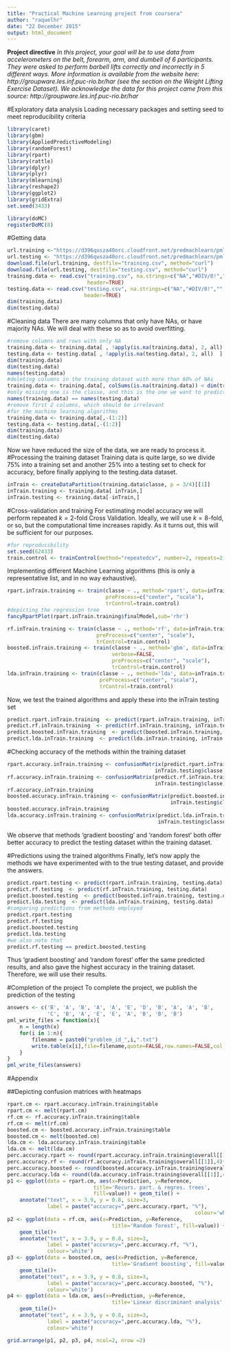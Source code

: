 ```yaml
---
title: "Practical Machine Learning project from coursera"
author: "raquelhr"
date: "22 December 2015"
output: html_document
---
```

**Project directive**
*In this project, your goal will be to use data from accelerometers on the belt, forearm, arm, and dumbell of 6 participants. They were asked to perform barbell lifts correctly and incorrectly in 5 different ways. More information is available from the website here: http://groupware.les.inf.puc-rio.br/har (see the section on the Weight Lifting Exercise Dataset). We acknowledge the data for this project came from this source: http://groupware.les.inf.puc-rio.br/har*

#Exploratory data analysis
Loading necessary packages and setting seed to meet reproducibility criteria
```r
library(caret)
library(gbm)
library(AppliedPredictiveModeling)
library(randomForest)
library(rpart)
library(rattle)
library(dplyr)
library(plyr)
library(mlearning)
library(reshape2)
library(ggplot2)
library(gridExtra)
set.seed(3433)
```
```r
library(doMC)
registerDoMC(8)
```
#Getting data
```r
url.training <-"https://d396qusza40orc.cloudfront.net/predmachlearn/pml-training.csv"
url.testing <- "https://d396qusza40orc.cloudfront.net/predmachlearn/pml-testing.csv"
download.file(url.training, destfile="training.csv", method="curl")
download.file(url.testing, destfile="testing.csv", method="curl")
training.data <- read.csv("training.csv", na.strings=c("NA","#DIV/0!","", " "), 
                          header=TRUE)
testing.data <- read.csv("testing.csv", na.strings=c("NA","#DIV/0!","", " "), 
                         header=TRUE)
dim(training.data)
dim(testing.data)
```


#Cleaning data
There are many columns that only have NAs, or have majority NAs. We will deal with these so as to avoid overfitting.
```r
#remove columns and rows with only NA
training.data <- training.data[ , !apply(is.na(training.data), 2, all) ]
testing.data <- testing.data[ , !apply(is.na(testing.data), 2, all)  ]
dim(training.data)
dim(testing.data)
names(testing.data)
#deleting columns in the training dataset with more than 60% of NAs
training.data <- training.data[, colSums(is.na(training.data)) < dim(training.data)[1]*0.6 ]
#only missing one is the classe, and this is the one we want to predict
names(training.data) == names(testing.data)
#remove first 2 columns, which should be irrelevant
#for the machine learning algorithms
training.data <- training.data[,-(1:2)]
testing.data <- testing.data[,-(1:2)]
dim(training.data)
dim(testing.data)
```

Now we have reduced the size of the data, we are ready to process it.
#Processing the training dataset
Training data is quite large, so we divide 75% into a training set
and another 25% into a testing set to check for accuracy, before finally applying to the testing.data dataset.
```r
inTrain <- createDataPartition(training.data$classe, p = 3/4)[[1]]
inTrain.training <- training.data[ inTrain,]
inTrain.testing <- training.data[-inTrain,]
```


#Cross-validation and training
For estimating model accuracy we will perform repeated $k=2$-fold Cross Validation. Ideally, we will use $k=8$-fold, or so, but the computational time increases rapidly. As it turns out, this will be sufficient for our purposes.
```r
#for reproducibility
set.seed(62433)
train.control <- trainControl(method="repeatedcv", number=2, repeats=2)
```
Implementing different Machine Learning algorithms (this is only a representative list, and in no way exhaustive).
```r
rpart.inTrain.training <- train(classe ~ ., method='rpart', data=inTrain.training, 
                                preProcess=c("center", "scale"), 
                                trControl=train.control)
#depicting the regression tree
fancyRpartPlot(rpart.inTrain.training$finalModel,sub='rhr')
```

```r
rf.inTrain.training <- train(classe ~ ., method='rf', data=inTrain.training, 
                             preProcess=c("center", "scale"), 
                             trControl=train.control)
boosted.inTrain.training <- train(classe ~ ., method='gbm', data=inTrain.training, 
                                  verbose=FALSE, 
                                  preProcess=c("center", "scale"), 
                                  trControl=train.control)
lda.inTrain.training <- train(classe ~ ., method='lda', data=inTrain.training, 
                              preProcess=c("center", "scale"), 
                              trControl=train.control)
```
Now, we test the trained algorithms
and apply these into the inTrain testing set
```r
predict.rpart.inTrain.training  <- predict(rpart.inTrain.training, inTrain.testing)
predict.rf.inTrain.training  <- predict(rf.inTrain.training, inTrain.testing)
predict.boosted.inTrain.training  <- predict(boosted.inTrain.training, inTrain.testing)
predict.lda.inTrain.training  <- predict(lda.inTrain.training, inTrain.testing)
```

#Checking accuracy of the methods within the training dataset
```r
rpart.accuracy.inTrain.training <- confusionMatrix(predict.rpart.inTrain.training, 
                                                inTrain.testing$classe)
rf.accuracy.inTrain.training <- confusionMatrix(predict.rf.inTrain.training, 
                                                inTrain.testing$classe)
rf.accuracy.inTrain.training
boosted.accuracy.inTrain.training <- confusionMatrix(predict.boosted.inTrain.training, 
                                                     inTrain.testing$classe)
boosted.accuracy.inTrain.training
lda.accuracy.inTrain.training <- confusionMatrix(predict.lda.inTrain.training, 
                                                 inTrain.testing$classe)
```


We observe that methods 'gradient boosting' and 'random forest' both offer better accuracy to predict the testing dataset within the training dataset.

#Predictions using the trained algorithms
Finally, let's now apply the methods we have experimented with to the true testing 
dataset, and provide the answers.

```r
predict.rpart.testing <- predict(rpart.inTrain.training, testing.data)
predict.rf.testing  <- predict(rf.inTrain.training, testing.data)
predict.boosted.testing  <- predict(boosted.inTrain.training, testing.data)
predict.lda.testing  <- predict(lda.inTrain.training, testing.data)
#comparing predictions from methods employed
predict.rpart.testing
predict.rf.testing
predict.boosted.testing
predict.lda.testing
#we also note that 
predict.rf.testing == predict.boosted.testing
```
Thus 'gradient boosting' and 'random forest' offer the same predicted results, and also gave the highest accuracy in the training dataset. Therefore, we will use their results.

#Completion of the project
To complete the project, we publish the prediction of the testing
```r
answers <- c('B', 'A', 'B', 'A', 'A', 'E', 'D', 'B', 'A', 'A', 'B', 
             'C', 'B', 'A', 'E', 'E', 'A', 'B', 'B', 'B')
pml_write_files = function(x){
    n = length(x)
    for(i in 1:n){
        filename = paste0("problem_id_",i,".txt")
        write.table(x[i],file=filename,quote=FALSE,row.names=FALSE,col.names=FALSE)
    }
}
pml_write_files(answers)
```

#Appendix

##Depicting confusion matrices with heatmaps
```r
rpart.cm <- rpart.accuracy.inTrain.training$table 
rpart.cm <- melt(rpart.cm)
rf.cm <- rf.accuracy.inTrain.training$table 
rf.cm <- melt(rf.cm)
boosted.cm <- boosted.accuracy.inTrain.training$table 
boosted.cm <- melt(boosted.cm)
lda.cm <- lda.accuracy.inTrain.training$table 
lda.cm <- melt(lda.cm)
perc.accuracy.rpart <- round(rpart.accuracy.inTrain.training$overall[[1]],4)*100
perc.accuracy.rf <- round(rf.accuracy.inTrain.training$overall[[1]],4)*100
perc.accuracy.boosted <- round(boosted.accuracy.inTrain.training$overall[[1]],4)*100
perc.accuracy.lda <- round(lda.accuracy.inTrain.training$overall[[1]],4)*100
p1 <- ggplot(data = rpart.cm, aes(x=Prediction, y=Reference, 
                            title='Recurs. part. & regres. trees', 
                            fill=value)) + geom_tile() +
    annotate("text", x = 3.9, y = 0.8, size=3,
             label = paste("accuracy=",perc.accuracy.rpart, "%"), 
                                                             colour='white')
p2 <- ggplot(data = rf.cm, aes(x=Prediction, y=Reference, 
                                  title='Random forest', fill=value)) + 
    geom_tile()+
    annotate("text", x = 3.9, y = 0.8, size=3,
             label = paste("accuracy=",perc.accuracy.rf, "%"), 
             colour='white')
p3 <- ggplot(data = boosted.cm, aes(x=Prediction, y=Reference, 
                                  title='Gradient boosting', fill=value)) + 
    geom_tile()+
    annotate("text", x = 3.9, y = 0.8, size=3,
             label = paste("accuracy=",perc.accuracy.boosted, "%"), 
             colour='white')
p4 <- ggplot(data = lda.cm, aes(x=Prediction, y=Reference, 
                                  title='Linear discriminant analysis', fill=value)) + 
    geom_tile()+
    annotate("text", x = 3.9, y = 0.8, size=3,
             label = paste("accuracy=",perc.accuracy.lda, "%"), 
             colour='white')
```
```r
grid.arrange(p1, p2, p3, p4, ncol=2, nrow =2)
```